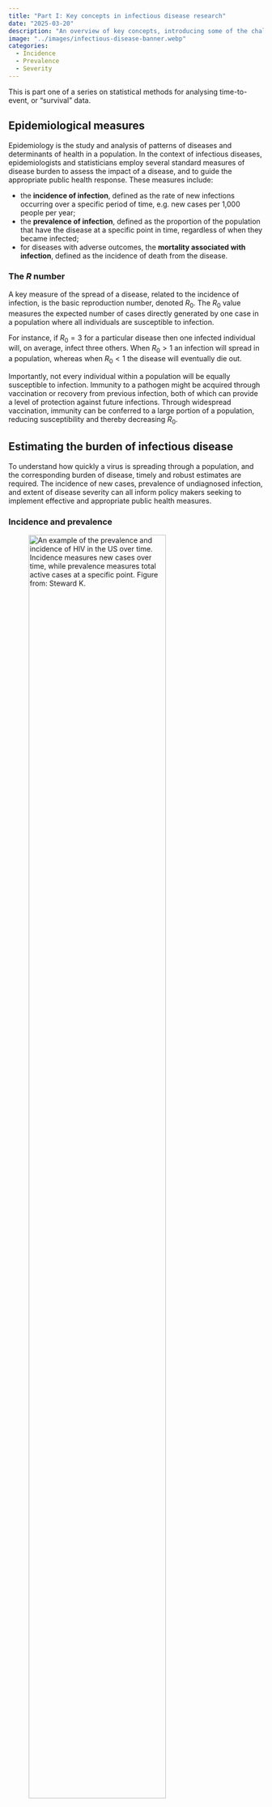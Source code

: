 ```yaml
---
title: "Part I: Key concepts in infectious disease research"
date: "2025-03-20"
description: "An overview of key concepts, introducing some of the challenges in estimating the burden of infectious disease."
image: "../images/infectious-disease-banner.webp"
categories:
  - Incidence
  - Prevalence
  - Severity
---
```


This is part one of a series on statistical methods for analysing time-to-event, or "survival" data.

## Epidemiological measures

Epidemiology is the study and analysis of patterns of diseases and determinants of health in a population. In the context of infectious diseases, epidemiologists and statisticians employ several standard measures of disease burden to assess the impact of a disease, and to guide the appropriate public health response. These measures include:

- the **incidence of infection**, defined as the rate of new infections occurring over a specific period of time, e.g. new cases per 1,000 people per year;
- the **prevalence of infection**, defined as the proportion of the population that have the disease at a specific point in time, regardless of when they became infected;
- for diseases with adverse outcomes, the **mortality associated with infection**, defined as the incidence of death from the disease.

### The $R$ number {#r-number}

A key measure of the spread of a disease, related to the incidence of infection, is the basic reproduction number, denoted $R_0$. The $R_0$ value measures the expected number of cases directly generated by one case in a population where all individuals are susceptible to infection.

For instance, if $R_0 = 3$ for a particular disease then one infected individual will, on average, infect three others. When $R_0 > 1$ an infection will spread in a population, whereas when $R_0 < 1$ the disease will eventually die out.

Importantly, not every individual within a population will be equally susceptible to infection. Immunity to a pathogen might be acquired through vaccination or recovery from previous infection, both of which can provide a level of protection against future infections. Through widespread vaccination, immunity can be conferred to a large portion of a population, reducing susceptibility and thereby decreasing $R_0$.

## Estimating the burden of infectious disease {#estimating-burden}

To understand how quickly a virus is spreading through a population, and the corresponding burden of disease, timely and robust estimates are required. The incidence of new cases, prevalence of undiagnosed infection, and extent of disease severity can all inform policy makers seeking to implement effective and appropriate public health measures.

### Incidence and prevalence {#incidence-and-prevalence}

![An example of the prevalence and incidence of HIV in the US over time. Incidence measures new cases over time, while prevalence measures total active cases at a specific point. Figure from: Steward K.](../images/incidence-prevalence.png){#fig-incidence-prevalence width=80%}

Incidence of infection and the prevalence of an infectious disease in a population are generally unobserved, with observable information restricted to test outcomes among subsets of a population. Testing processes may themselves be influenced by unobserved parameters, such as an individual's propensity to test, and the time from infection to symptom presentation (if symptoms present at all).

To reconstruct the incidence and prevalence of infection from the available testing data, statistical and mathematical modelling techniques which adjust for sampling biases are employed. These techniques combine information from a range of sources to make valid statistical inference about unobserved incidence and prevalence.

### Severity {#severity}

Two common metrics used to understand the severity of infectious diseases and the factors associated with adverse outcomes are the infection fatality risk (IFR) and case fatality risk (CFR):

- **Infection Fatality Risk (IFR)**: The percentage of *all infected people* who die from the disease (including those whose infections were never detected)
- **Case Fatality Rate (CFR)**: The percentage of *confirmed cases* who die from the disease

Since infections resulting in death are more likely to be recorded, and mild infections (particularly asymptomatic infections) less likely to be recorded, the CFR will almost always be higher than the IFR. Statistical modelling can be used to relate these measures of severity to underlying characteristics collected through case-surveillance data.

### Effectiveness of interventions {#effectiveness-of-interventions}

Monitoring outcomes among a target group after the introduction of a public health intervention allows for the real-world effectiveness of the intervention to be assessed, and changes over time to be detected. For example, effectiveness estimates might consider reductions in the transmission or acquisition of an infection among a treated group compared to an untreated group. Making these estimates requires reliable testing data, recognition of potential biases, and methodologies which can account for these biases.

### Challenges in estimating infectious disease burden {#challenges-in-estimating}

The majority of the data available for infectious disease monitoring relies on observational data, where a population is followed without actively intervening on an exposure in a randomised way. As a result, estimates of infectious disease burden are often considerably complicated by selection bias, which arises when the selected population observed is different from the general population of interest.

![Schematic showing recruitment-based biases in a hypothetical serosurvey. Figure from: Accorsi *et al.*](../images/biases.webp){#fig-biases width=80%}

Common causes of selection bias in observational data include: testing policies (which may vary nationally and sub-nationally), individual health-seeking behaviour, test availability, clinician decision-making, and detection rates of different tests. Inaccuracies in the available case-surveillance data may also arise: at data input, due to incomplete/inaccurate reporting or misdiagnosis; and at data collection, due to insufficient surveillance infrastructure and data processing methods.

Unless these potential sources of bias are well-understood and accounted for they can affect the validity of estimates. For example, the IFR measure of severity requires complete knowledge of both the number of infections and number of deaths. Particularly in the early stages of a pandemic, when testing is either unavailable or sub-optimal, these quantities may be impossible to measure. The CFR is more straightforward to assess, since confirmed infections are more likely to be recorded, but this measure is highly sensitive to testing practices. This was particularly the case during the initial wave of the COVID-19 pandemic, when biases in case-surveillance led to wide variability in national estimates of the case-fatality rate, from 0.1% to over 25%.

Even when knowledge of these multi-faceted biases is available, statistical methodologies must be carefully chosen to properly control for the biases.

::: {.callout-note}
## Key takeaways

- Incidence of infection is the number of people who acquire an infection within a given period, whereas prevalence is the number of people who have the infection at one time.
- The basic reproduction number, $R_0$, is the expected number of cases directly generated by one case in a population.
- There are various ways to assess the impact of a disease, these include incidence and prevalence, as well as disease severity and the effectiveness of interventions.
- Measuring the burden of infectious disease using observational data is difficult and requires a special class of statistical methods.
:::

## Coming next {#coming-next}

In the next post I'll provide an introduction to survival analysis, time-to-event data, and how we handle censored observations in epidemiological research.

## References {#references}

- Accorsi EK, Qiu X, Rumpler E, *et al*. [How to detect and reduce potential sources of biases in studies of SARS-CoV-2 and COVID-19](https://link.springer.com/article/10.1007/s10654-021-00727-7). *Eur J Epidemiol.* 2021;36(2):179-96.
- De Angelis D, Presanis AM, Birrell PJ, *et al*. [Four key challenges in infectious disease modelling using data from multiple sources](http://dx.doi.org/10.1016/j.epidem.2014.09.004). *Epidemics*. 2015;10:83-7.
- Lipsitch M, Cohen T, Cooper B, *et al*. [Transmission dynamics and control of severe acute respiratory syndrome](https://www.science.org/doi/10.1126/science.1086616). *Science*. 2003;300(5627):1966-70.
- Perez-Guzman PN, Knock E, Imai N, *et al*. [Epidemiological drivers of transmissibility and severity of SARS-CoV-2 in England](http://dx.doi.org/10.1038/s41467-023-39661-5). *Nat Commun*. 2023;14(1):4279.
- Steward K. [Incidence vs Prevalence](http://www.technologynetworks.com/immunology/articles/incidence-vs-prevalence-329073). Immunology & Microbiology from Technology Networks. Technology Networks; 2020.
- Westreich D. [Berkson's bias, selection bias, and missing data](https://www.ncbi.nlm.nih.gov/pmc/articles/PMC3237868/). *Epidemiology*. 2012;23(1):159-64.
- World Health Organization. [Estimating mortality from COVID-19 (Scientific Brief)](https://www.who.int/news-room/commentaries/detail/estimating-mortality-from-covid-19). World Health Organization; 2020.

For more details about key concepts in epidemiology and infectious disease research, see:

- [Epidemiology: Study design and data analysis](https://www.taylorfrancis.com/books/mono/10.1201/b16343/epidemiology-mark-woodward-mark-woodward) by Mark Woodward


::: {.post-navigation}
[← Back to all posts](../index.qmd#blog)

[Next post →](survival-analysis.qmd)
:::